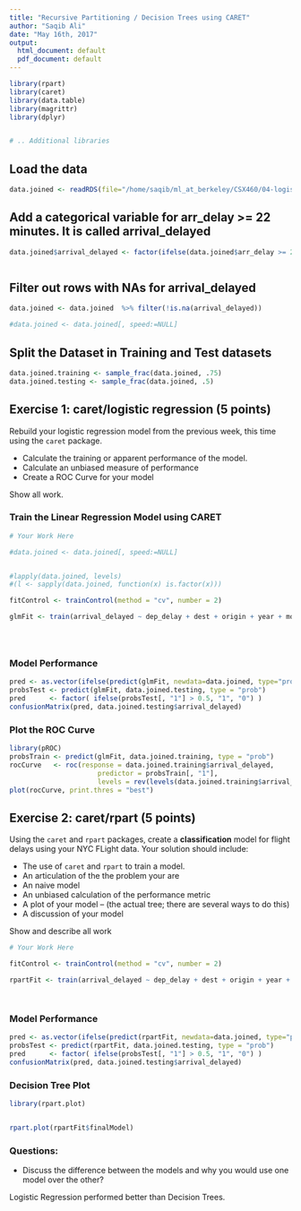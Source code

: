 ```yaml
---
title: "Recursive Partitioning / Decision Trees using CARET"
author: "Saqib Ali"
date: "May 16th, 2017"
output:
  html_document: default
  pdf_document: default
---
```


```r
library(rpart)
library(caret)
library(data.table)
library(magrittr)
library(dplyr)


# .. Additional libraries
```


## Load the data

```r
data.joined <- readRDS(file="/home/saqib/ml_at_berkeley/CSX460/04-logistic-regression/04-exercise-nycflights-logistic/flightdata.Rda")


```


## Add a categorical variable for  arr_delay >= 22 minutes. It is called arrival_delayed  

```r
data.joined$arrival_delayed <- factor(ifelse(data.joined$arr_delay >= 22, 1,0))



```



## Filter out rows with NAs for arrival_delayed

```r

data.joined <- data.joined  %>% filter(!is.na(arrival_delayed))   

#data.joined <- data.joined[, speed:=NULL]
```


## Split the Dataset in Training and Test datasets
```r

data.joined.training <- sample_frac(data.joined, .75)
data.joined.testing <- sample_frac(data.joined, .5)

```


## Exercise 1: caret/logistic regression (5 points)

Rebuild your logistic regression model from the previous week, this time using the `caret` package. 

- Calculate the training or apparent performance of the model. 
- Calculate an unbiased measure of performance 
- Create a ROC Curve for your model

Show all work.


### Train the Linear Regression Model using CARET
```r
# Your Work Here

#data.joined <- data.joined[, speed:=NULL]


#lapply(data.joined, levels)
#(l <- sapply(data.joined, function(x) is.factor(x)))

fitControl <- trainControl(method = "cv", number = 2)

glmFit <- train(arrival_delayed ~ dep_delay + dest + origin + year + month + day + hour + sched_dep_time + sched_arr_time + carrier + distance + year.pl + type  + engines + seats + engine + temp + dewp + humid + wind_dir + wind_speed + wind_gust +precip + pressure + visib + lat + lon + alt + tz  + lat.dest + lon.dest + alt.dest + tz.dest, data=data.joined, method = "glm", trControl = fitControl)





```

### Model Performance
```r

pred <- as.vector(ifelse(predict(glmFit, newdata=data.joined, type="prob")[,"1"]<.5, 0, 1))
probsTest <- predict(glmFit, data.joined.testing, type = "prob")
pred      <- factor( ifelse(probsTest[, "1"] > 0.5, "1", "0") )
confusionMatrix(pred, data.joined.testing$arrival_delayed)


```

### Plot the ROC Curve
```r
library(pROC)
probsTrain <- predict(glmFit, data.joined.training, type = "prob")
rocCurve   <- roc(response = data.joined.training$arrival_delayed,
                      predictor = probsTrain[, "1"],
                      levels = rev(levels(data.joined.training$arrival_delayed)))
plot(rocCurve, print.thres = "best")

```

## Exercise 2: caret/rpart (5 points)

Using the `caret` and `rpart` packages, create a **classification** model for flight delays using your NYC FLight data. Your solution should include:

- The use of `caret` and `rpart` to train a model.
- An articulation of the the problem your are 
- An naive model
- An unbiased calculation of the performance metric
- A plot of your model -- (the actual tree; there are several ways to do this)
- A discussion of your model 



Show and describe all work

```r
# Your Work Here

fitControl <- trainControl(method = "cv", number = 2)

rpartFit <- train(arrival_delayed ~ dep_delay + dest + origin + year + month + day + hour + sched_dep_time + sched_arr_time + carrier + distance + year.pl + type  + engines + seats + engine + temp + dewp + humid + wind_dir + wind_speed + wind_gust +precip + pressure + visib + lat + lon + alt + tz  + lat.dest + lon.dest + alt.dest + tz.dest, data=data.joined, method = "rpart", trControl = fitControl)




```

### Model Performance

```r
pred <- as.vector(ifelse(predict(rpartFit, newdata=data.joined, type="prob")[,"1"]<.5, 0, 1))
probsTest <- predict(rpartFit, data.joined.testing, type = "prob")
pred      <- factor( ifelse(probsTest[, "1"] > 0.5, "1", "0") )
confusionMatrix(pred, data.joined.testing$arrival_delayed)
```


### Decision Tree Plot
```r
library(rpart.plot)


rpart.plot(rpartFit$finalModel)
```


### Questions:

- Discuss the difference between the models and why you would use one model over the other?


Logistic Regression performed better than Decision Trees.